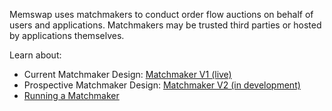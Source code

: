 Memswap uses matchmakers to conduct order flow auctions on behalf of users and applications. Matchmakers may be trusted third parties or hosted by applications themselves.

Learn about:

- Current Matchmaker Design: [Matchmaker V1 (live)](/matchmakers/matchmaker-v1)
- Prospective Matchmaker Design: [Matchmaker V2 (in development)](/matchmakers/matchmaker-v2)
- [Running a Matchmaker](/matchmakers/running-a-matchmaker)
